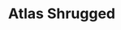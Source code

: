 ---
title: "Atlas Shrugged"
bookCover: "/assets/book-covers/atlas-shrugged.jpg"
bookAuthor: "Ayn Rand"
rating: 10
done: false
tags: []
summary: false
detailedNotes: false
amazonLink: ""
amazonAffiliateLink: ""
---